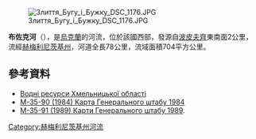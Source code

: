 [[Image:Злиття_Бугу_і_Бужку_DSC_1176.JPG|right]]

'''布佐克河'''（{{lang-uk|Бужок}}），是[[烏克蘭|烏克蘭]]的河流，位於該國西部，發源自[[波皮夫齊_(沃洛奇斯克區)|波皮夫齊]]東南面2公里，流經[[赫梅利尼茨基州|赫梅利尼茨基州]]，河道全長78公里，流域面積704平方公里。

==參考資料==
* [https://web.archive.org/web/20160304131721/http://vodgosp.km.ua/water-resources.php Водні ресурси Хмельницької області]
* [https://web.archive.org/web/20140910195443/http://ucblibrary3.berkeley.edu:8085/x-ussr/100k/M-35-090.jpg  М-35-90 (1984) Карта Генерального штабу 1984]
* [https://web.archive.org/web/20140910195726/http://ucblibrary3.berkeley.edu:8085/x-ussr/100k/M-35-091.jpg  М-35-91 (1989) Карти Генерального штабу 1989].

{{DEFAULTSORT:Бужок (річка)}}
[[Category:赫梅利尼茨基州河流|Category:赫梅利尼茨基州河流]]


{{Ukraine-river-stub}}